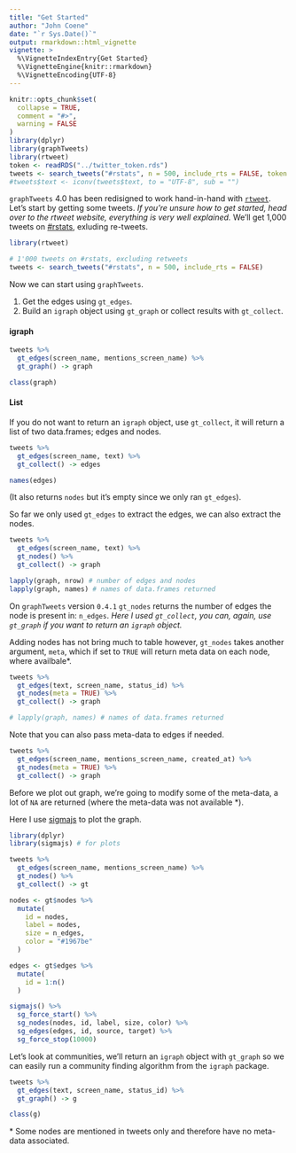 ```yaml
---
title: "Get Started"
author: "John Coene"
date: "`r Sys.Date()`"
output: rmarkdown::html_vignette
vignette: >
  %\VignetteIndexEntry{Get Started}
  %\VignetteEngine{knitr::rmarkdown}
  %\VignetteEncoding{UTF-8}
---
```


```r
knitr::opts_chunk$set(
  collapse = TRUE,
  comment = "#>",
  warning = FALSE
)
library(dplyr)
library(graphTweets)
library(rtweet)
token <- readRDS("../twitter_token.rds")
tweets <- search_tweets("#rstats", n = 500, include_rts = FALSE, token = token, lang = "en")
#tweets$text <- iconv(tweets$text, to = "UTF-8", sub = "")
```

`graphTweets` 4.0 has been redisigned to work hand-in-hand with [`rtweet`](http://rtweet.info/). Let's start by getting some tweets. *If you're unsure how to get started, head over to the rtweet website, everything is very well explained.* We'll get 1,000 tweets on [#rstats](https://twitter.com/search?q=%23rstats), exluding re-tweets.

```r
library(rtweet)

# 1'000 tweets on #rstats, excluding retweets
tweets <- search_tweets("#rstats", n = 500, include_rts = FALSE)
```

Now we can start using `graphTweets`.

1. Get the edges using `gt_edges`.
2. Build an `igraph` object using `gt_graph` or collect results with `gt_collect`.

#### igraph

```r
tweets %>% 
  gt_edges(screen_name, mentions_screen_name) %>% 
  gt_graph() -> graph

class(graph)
```

#### List

If you do not want to return an `igraph` object, use `gt_collect`, it will return a list of two data.frames; edges and nodes.

```r
tweets %>% 
  gt_edges(screen_name, text) %>% 
  gt_collect() -> edges

names(edges)
```

(It also returns `nodes` but it's empty since we only ran `gt_edges`).

So far we only used `gt_edges` to extract the edges, we can also extract the nodes.

```r
tweets %>% 
  gt_edges(screen_name, text) %>% 
  gt_nodes() %>% 
  gt_collect() -> graph

lapply(graph, nrow) # number of edges and nodes
lapply(graph, names) # names of data.frames returned
```

On `graphTweets` version `0.4.1` `gt_nodes` returns the number of edges the node is present in: `n_edges`. *Here I used `gt_collect`, you can, again, use `gt_graph` if you want to return an `igraph` object.*

Adding nodes has not bring much to table however, `gt_nodes` takes another argument, `meta`, which if set to `TRUE` will return meta data on each node, where availbale\*.

```r
tweets %>% 
  gt_edges(text, screen_name, status_id) %>% 
  gt_nodes(meta = TRUE) %>% 
  gt_collect() -> graph

# lapply(graph, names) # names of data.frames returned
```

Note that you can also pass meta-data to edges if needed.

```r
tweets %>% 
  gt_edges(screen_name, mentions_screen_name, created_at) %>% 
  gt_nodes(meta = TRUE) %>% 
  gt_collect() -> graph
```

Before we plot out graph, we're going to modify some of the meta-data, a lot of `NA` are returned (where the meta-data was not available \*). 

Here I use [sigmajs](http://sigmajs.john-coene.com) to plot the graph.

```r
library(dplyr)
library(sigmajs) # for plots

tweets %>% 
  gt_edges(screen_name, mentions_screen_name) %>% 
  gt_nodes() %>% 
  gt_collect() -> gt

nodes <- gt$nodes %>% 
  mutate(
    id = nodes,
    label = nodes,
    size = n_edges,
    color = "#1967be"
  ) 

edges <- gt$edges %>% 
  mutate(
    id = 1:n()
  )

sigmajs() %>% 
  sg_force_start() %>% 
  sg_nodes(nodes, id, label, size, color) %>% 
  sg_edges(edges, id, source, target) %>% 
  sg_force_stop(10000)
```

Let's look at communities, we'll return an `igraph` object with `gt_graph` so we can easily run a community finding algorithm from the `igraph` package.

```r
tweets %>% 
  gt_edges(text, screen_name, status_id) %>% 
  gt_graph() -> g

class(g)
```

\* Some nodes are mentioned in tweets only and therefore have no meta-data associated.